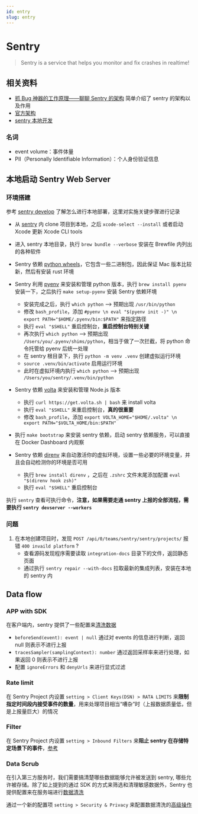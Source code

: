 ```yaml
---
id: entry
slug: entry
---
```


# Sentry

> Sentry is a service that helps you monitor and fix crashes in realtime!


## 相关资料

- [抓 Bug 神器的工作原理——聊聊 Sentry 的架构](https://mp.weixin.qq.com/s?__biz=MzIzNzUzMDMyMg==&mid=2247484709&idx=1&sn=c92c8875c4a4bc6ec3a389bca3ce0519&chksm=e8c67898dfb1f18e1e7ecf6a024c3100b370df3b44a0cba59c67864dae19f3b3c5923aebb480&mpshare=1&scene=1&srcid=0804EkTqdYUD83GTilZi21uK&sharer_sharetime=1628050462144&sharer_shareid=7ea829c266ade297fbf226905a62adfa&version=3.1.12.70057&platform=mac#rd) 简单介绍了 sentry 的架构以及作用
- [官方架构](https://develop.sentry.dev/architecture/)
- [sentry 本地开发](https://develop.sentry.dev/environment/) 

### 名词

- event volume：事件体量
- PII（Personally Identifiable Information）：个人身份验证信息



## 本地启动 Sentry Web Server

### 环境搭建

参考 [sentry develop](https://develop.sentry.dev/environment/) 了解怎么进行本地部署，这里对实施关键步骤进行记录

- 从 [sentry](https://github.com/getsentry/sentry) 内 clone 项目到本地，之后 `xcode-select --install` 或者启动 Xcode 更新 Xcode CLI tools

- 进入 sentry 本地目录，执行 `brew bundle --verbose` 安装在 Brewfile 内列出的各种软件

- Sentry 依赖 [python wheels](https://pythonwheels.com/)，它包含一些二进制包，因此保证 Mac 版本比较新，然后有安装 rust 环境

- Sentry 利用 [pyenv](https://github.com/pyenv/pyenv) 来安装和管理 python 版本，执行 `brew install pyenv` 安装一下，之后执行 `make setup-pyenv` 安装 Sentry 依赖环境
  - 安装完成之后，执行 `which python` --> 预期出现 `/usr/bin/python`
  - 修改 `bash_profile`，添加 `#pyenv \n eval "$(pyenv init -)" \n export PATH="$HOME/.pyenv/bin:$PATH"` 来指定路径
  - 执行 `eval "$SHELL"` 重启控制台，**重启控制台特别关键**
  - 再次执行 `which python` --> 预期出现 `/Users/you/.pyenv/shims/python`，相当于做了一次拦截，将 python 命令托管给 pyenv 后统一处理
  - 在 sentry 根目录下，执行 `python -m venv .venv` 创建虚拟运行环境
  - `source .venv/bin/activate` 启用运行环境
  - 此时在虚拟环境内执行 `which python` --> 预期出现 `/Users/you/sentry/.venv/bin/python`

- Sentry 依赖 [volta](https://github.com/volta-cli/volta) 来安装和管理 Node.js 版本
  - 执行 `curl https://get.volta.sh | bash` 来 install volta
  - 执行 `eval "$SHELL"` 来重启控制台，**真的很重要**
  - 修改 `bash_profile`，添加 `export VOLTA_HOME="$HOME/.volta" \n export PATH="$VOLTA_HOME/bin:$PATH"`

- 执行 `make bootstrap` 来安装 sentry 依赖，启动 sentry 依赖服务，可以直接在 Docker Dashboard 内观察

- Sentry 依赖 [direnv](https://github.com/direnv/direnv) 来自动激活你的虚拟环境，设置一些必要的环境变量，并且会自动检测你的环境是否可用
  - 执行 `brew install direnv` ，之后在 `.zshrc` 文件末尾添加配置 `eval "$(direnv hook zsh)"`  
  - 执行 `eval "$SHELL"` 重启控制台

执行 `sentry` 查看可执行命令，**注意，如果需要走通 sentry 上报的全部流程，需要执行 `sentry devserver --workers`**



### 问题

1. 在本地创建项目时，发现 `POST /api/0/teams/sentry/sentry/projects/` 报错 `400 invaild platform` ?
   - 查看源码发现程序需要读取 `integration-docs` 目录下的文件，返回静态页面
   - 通过执行 `sentry repair --with-docs` 拉取最新的集成列表，安装在本地的 sentry 内



## Data flow

### APP with SDK

在客户端内，sentry 提供了一些配置来[清洗数据](https://docs.sentry.io/platforms/javascript/configuration/filtering/#using-beforesend)

- `beforeSend(event): event | null` 通过对 events 的信息进行判断，返回 null 则表示不进行上报
- `tracesSampler(samplingContext): number`  通过返回采样率来进行处理，如果返回 0 则表示不进行上报
- 配置 `ignoreErrors` 和 `denyUrls` 来进行显式过滤

### Rate limit

在 Sentry Project 内设置  `setting > Client Keys(DSN) > RATA LIMITS` 来**限制指定时间段内接受事件的数量**，用来处理项目相当“嘈杂”时（上报数据质量低，但是上报量巨大）的情况


### Filter

在 Sentry Project 内设置 `setting > Inbound Filters` 来**阻止 sentry 在存储特定场景下的事件**，[参考](https://docs.sentry.io/product/data-management-settings/filtering/)

### Data Scrub

在引入第三方服务时，我们需要搞清楚哪些数据能够允许被发送到 sentry, 哪些允许被存储。除了如上提到的通过 SDK 的方式来筛选和清理敏感数据外，Sentry 也提供配置来在服务端进行[数据清洗](https://docs.sentry.io/product/data-management-settings/server-side-scrubbing/)

通过一个新的配置项 `setting > Security & Privacy` 来配置数据清洗的[高级操作](https://docs.sentry.io/product/data-management-settings/advanced-datascrubbing/)


